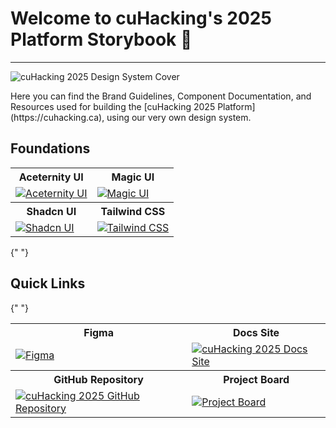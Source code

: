 


<Meta title="👋 Welcome" />

<div className="space-y-8 p-8">
  <h1 className="text-3xl font-bold text-center">Welcome to cuHacking's 2025 Platform Storybook 👋</h1>
  <hr/>

<Image
  src={cuhacking_2025_design_system_cover}
  alt="cuHacking 2025 Design System Cover"
  className="w-full h-auto mb-4"
/>

<p> Here you can find the <span className="text-orange-500 font-bold">Brand Guidelines</span>, <span className="text-yellow-500 font-bold">Component Documentation</span>, and <span className="text-blue-400 font-bold">Resources</span> used for building the <span className="font-bold">[cuHacking 2025 Platform](https://cuhacking.ca)</span>, using our very own design system. </p>

<h2 className="text-2xl font-bold">Foundations</h2>

<table className="table-auto mx-auto">
  <tr>
    <th className="text-center font-semibold">Aceternity UI</th>
    <th className="text-center font-semibold">Magic UI</th>
  </tr>
  <tr>
    <td className="text-center p-4">
      <a
        href="https://ui.aceternity.com"
        target="_blank"
        rel="noopener noreferrer"
      >
        <Image
          src={aceternity_ui_website}
          alt="Aceternity UI"
          className="w-full h-auto"
        />
      </a>
    </td>
    <td className="text-center p-4">
      <a
        href="https://magicui.design/"
        target="_blank"
        rel="noopener noreferrer"
      >
        <Image
          src={magic_ui_website}
          alt="Magic UI"
          className="w-full h-auto"
        />
      </a>
    </td>
  </tr>
  <tr>
    <th className="text-center font-semibold">Shadcn UI</th>
    <th className="text-center font-semibold">Tailwind CSS</th>
  </tr>
  <tr>
    <td className="text-center p-4">
      <a href="https://ui.shadcn.com" target="_blank" rel="noopener noreferrer">
        <Image
          src={shadcn_ui_website}
          alt="Shadcn UI"
          className="w-full h-auto"
        />
      </a>
    </td>
    <td className="text-center p-4">
      <a
        href="https://tailwindcss.com"
        target="_blank"
        rel="noopener noreferrer"
      >
        <Image
          src={tailwindcss_website}
          alt="Tailwind CSS"
          className="w-full h-auto"
        />
      </a>
    </td>
  </tr>
</table>

{" "}

<h2 className="text-2xl font-bold">Quick Links</h2>

{" "}

<table className="table-auto mx-auto">
  <tr>
    <th className="text-center font-semibold">Figma</th>
    <th className="text-center font-semibold">Docs Site</th>
  </tr>
  <tr>
    <td className="text-center p-4">
      <a
        href="https://figma.com/design/wc1JOWR48tBNkjcjwY3AzB/%E2%8C%A8%EF%B8%8F-cuHacking-Design-System?node-id=0-1&t=YTR1ET4Qw1wG1cjz-1"
        target="_blank"
        rel="noopener noreferrer"
      >
        <Image
          src={cuhacking_2025_figma_design_system_and_assets}
          alt="Figma"
          className="w-full h-auto"
        />
      </a>
    </td>
    <td className="text-center p-4">
      <a
        href="https://docs.cuhacking.ca"
        target="_blank"
        rel="noopener noreferrer"
      >
        <Image
          src={cuhacking_2025_docs_site}
          alt="cuHacking 2025 Docs Site"
          className="w-full h-auto"
        />
      </a>
    </td>
  </tr>
  <tr>
    <th className="text-center font-semibold">GitHub Repository</th>
    <th className="text-center font-semibold">Project Board</th>
  </tr>
  <tr>
    <td className="text-center p-4">
      <a
        href="https://github.com/cuhacking/2025"
        target="_blank"
        rel="noopener noreferrer"
      >
        <Image
          src={cuhacking_2025_github_repo_readme}
          alt="cuHacking 2025 GitHub Repository"
          className="w-full h-auto"
        />
      </a>
    </td>
    <td className="text-center p-4">
      <a
        href="https://github.com/orgs/cuhacking/projects/4"
        target="_blank"
        rel="noopener noreferrer"
      >
        <Image
          src={cuhacking_2025_project_board}
          alt="Project Board"
          className="w-full h-auto"
        />
      </a>
    </td>
  </tr>
</table>
</div>
